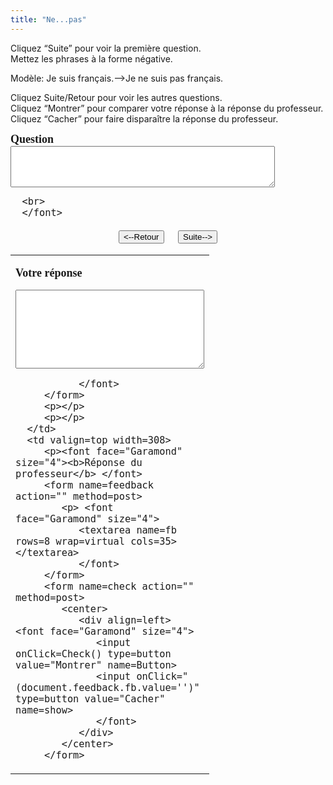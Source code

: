 ```yaml
---
title: "Ne...pas"
---
```


Cliquez "Suite" pour voir la première question.\
Mettez les phrases à la forme négative.

Modèle: Je suis français.-->Je ne suis pas français.

Cliquez Suite/Retour pour voir les autres questions.\
Cliquez "Montrer" pour comparer votre réponse à la réponse du professeur.\
Cliquez "Cacher" pour faire disparaître la réponse du professeur.

<form name=qbox action="" method=post>
   <p><font face="Garamond" size="4"><b>Question<br>
      </b> 
      <textarea name=q rows=4 wrap=virtual cols=50></textarea>
      <br>
      </font>
   </p>
   <center>
      <div align=left> <font face="Garamond" size="4"> 
         <input onClick=begin(-1) type=button value="<--Retour" name=show>
         &nbsp; &nbsp; 
         <input onClick=begin(1) type=button value="Suite-->" name=show>
         <br>
         </font>
      </div>
   </center>
</form>
<p></p>
<p></p>
</td>
<td width=200></td>
</tr>
</tbody> 
</table>
<table width="80%" border=0>
<tbody>
   <tr>
      <td valign=top width=236>
         <p><font face="Garamond" size="4"><b>Votre réponse</b> </font>
         <form name=Sinput action="" method=post>
            <p> <font face="Garamond" size="4"> 
               <textarea name=Content rows=8 wrap=virtual cols=35></textarea>
               </font>
         </form>
         <p></p>
         <p></p>
      </td>
      <td valign=top width=308>
         <p><font face="Garamond" size="4"><b>Réponse du professeur</b> </font>
         <form name=feedback action="" method=post>
            <p> <font face="Garamond" size="4"> 
               <textarea name=fb rows=8 wrap=virtual cols=35></textarea>
               </font>
         </form>
         <form name=check action="" method=post>
            <center>
               <div align=left> <font face="Garamond" size="4"> 
                  <input onClick=Check() type=button value="Montrer" name=Button>
                  <input onClick="(document.feedback.fb.value='')" type=button value="Cacher" name=show>
                  </font>
               </div>
            </center>
         </form>

<SCRIPT language=Javascript><!--//
//  This code is based on a script by Marmoe Soemarmo.  
//  Dan Beeby modified it and wrote the creation interface, JavaScripts, and Perl Scripts.
//  http://lang.swarthmore.edu/mellon -- dbeeby@haverford.edu.
//  Content by Alison Murray Levine, University of Virginia, alevine@virginia.edu.
//  You may borrow and modify these scripts, but please give credit where credit is due.
	var Question= new Array();
	var Answer= new Array();
//---------------------DATA--------------------

Question[1]="J'aime le cinéma";Question[2]="Il est gentil.";Question[3]="Elles mangent beaucoup";Question[4]="Ils sont marseillais.";Question[5]="Nous habitons en Espagne.";Question[6]="Je connais Rio";Question[7]="Tu comprends le français.";Question[8]="Il veut danser.";

Answer[1]="Je n'aime pas le cinéma.";Answer[2]="Il n'est pas gentil.";Answer[3]="Elles ne mangent pas beaucoup.";Answer[4]="Ils ne sont pas marseillais.";Answer[5]="Nous n'habitons pas en Espagne.";Answer[6]="Je ne connais pas Rio.";Answer[7]="Tu ne comprends pas le français.";Answer[8]="Il ne veut pas danser.";

//-------------------END DATA-------------

var NextQ = 0;
var QN = 0;

function begin(QN){
NextQ = NextQ + QN
	if (Question[NextQ] == null) {
alert("Il n’y a plus de questions. Cliquez sur suite/retour pour revoir les questions.")
	}
	document.feedback.fb.value=""
	document.Sinput.Content.value=""
	document.qbox.q.value=Question[NextQ]
}

function Check(){
	if (document.Sinput.Content.value == ""){
        document.feedback.fb.value="Essayez de répondre à la question avant de voir la réponse du professeur."
        }
	else{
	document.feedback.fb.value=Answer[NextQ]
}
}
//--></SCRIPT>
